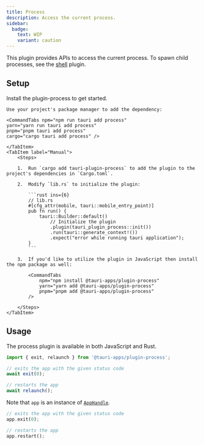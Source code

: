 ```yaml
---
title: Process
description: Access the current process.
sidebar:
  badge:
    text: WIP
    variant: caution
---
```



<PluginLinks plugin="process" />

This plugin provides APIs to access the current process. To spawn child processes, see the [shell](/features/shell) plugin.

## Setup

Install the plugin-process to get started.

<Tabs>
    <TabItem label="Automatic">

    Use your project's package manager to add the dependency:

    <CommandTabs npm="npm run tauri add process"
    yarn="yarn run tauri add process"
    pnpm="pnpm tauri add process"
    cargo="cargo tauri add process" />

    </TabItem>
    <TabItem label="Manual">
        <Steps>

        1.  Run `cargo add tauri-plugin-process` to add the plugin to the project's dependencies in `Cargo.toml`.

        2.  Modify `lib.rs` to initialize the plugin:

            ```rust ins={6}
            // lib.rs
            #[cfg_attr(mobile, tauri::mobile_entry_point)]
            pub fn run() {
                tauri::Builder::default()
                    // Initialize the plugin
                    .plugin(tauri_plugin_process::init())
                    .run(tauri::generate_context!())
                    .expect("error while running tauri application");
            }
            ```

        3.  If you'd like to utilize the plugin in JavaScript then install the npm package as well:

            <CommandTabs
                npm="npm install @tauri-apps/plugin-process"
                yarn="yarn add @tauri-apps/plugin-process"
                pnpm="pnpm add @tauri-apps/plugin-process"
            />

        </Steps>
    </TabItem>

</Tabs>

## Usage

The process plugin is available in both JavaScript and Rust.

<Tabs>
<TabItem label="JavaScript">

```js
import { exit, relaunch } from '@tauri-apps/plugin-process';

// exits the app with the given status code
await exit(0);

// restarts the app
await relaunch();
```

</TabItem>
<TabItem label="Rust">

Note that `app` is an instance of [`AppHandle`](https://docs.rs/tauri/2.0.0-beta/tauri/struct.AppHandle.html).

```rust
// exits the app with the given status code
app.exit(0);

// restarts the app
app.restart();
```

</TabItem>
</Tabs>
